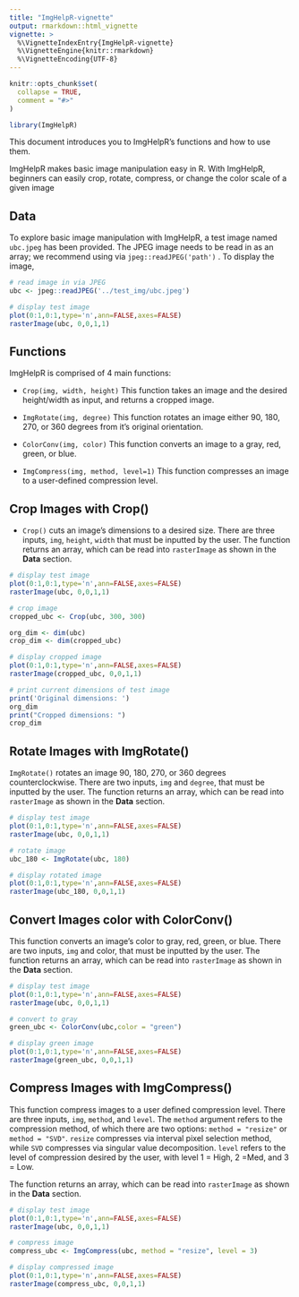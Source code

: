 ```yaml
---
title: "ImgHelpR-vignette"
output: rmarkdown::html_vignette
vignette: >
  %\VignetteIndexEntry{ImgHelpR-vignette}
  %\VignetteEngine{knitr::rmarkdown}
  %\VignetteEncoding{UTF-8}
---
```


```r
knitr::opts_chunk$set(
  collapse = TRUE,
  comment = "#>"
)
```

```r
library(ImgHelpR)
```

This document introduces you to ImgHelpR's functions and how to use them.

ImgHelpR makes basic image manipulation easy in R. With ImgHelpR, beginners can easily crop, rotate, compress, or change the color scale of a given image

## Data

To explore basic image manipulation with ImgHelpR, a test image named `ubc.jpeg` has been provided. The JPEG image needs to be read in as an array; we recommend using via `jpeg::readJPEG('path')` . To display the image,

```r
# read image in via JPEG
ubc <- jpeg::readJPEG('../test_img/ubc.jpeg')

# display test image 
plot(0:1,0:1,type='n',ann=FALSE,axes=FALSE)
rasterImage(ubc, 0,0,1,1)
```

## Functions

ImgHelpR is comprised of 4 main functions:

-   `Crop(img, width, height)` This function takes an image and the desired height/width as input, and returns a cropped image.

-   `ImgRotate(img, degree)` This function rotates an image either 90, 180, 270, or 360 degrees from it's original orientation.

-   `ColorConv(img, color)` This function converts an image to a gray, red, green, or blue.

-   `ImgCompress(img, method, level=1)` This function compresses an image to a user-defined compression level.

## Crop Images with Crop()

-   `Crop()` cuts an image's dimensions to a desired size. There are three inputs, `img`, `height`, `width` that must be inputted by the user. The function returns an array, which can be read into `rasterImage` as shown in the **Data** section.

```r
# display test image 
plot(0:1,0:1,type='n',ann=FALSE,axes=FALSE)
rasterImage(ubc, 0,0,1,1)

# crop image
cropped_ubc <- Crop(ubc, 300, 300)

org_dim <- dim(ubc)
crop_dim <- dim(cropped_ubc)

# display cropped image
plot(0:1,0:1,type='n',ann=FALSE,axes=FALSE)
rasterImage(cropped_ubc, 0,0,1,1)

# print current dimensions of test image
print('Original dimensions: ') 
org_dim
print("Cropped dimensions: ")
crop_dim
```

## Rotate Images with ImgRotate()

`ImgRotate()` rotates an image 90, 180, 270, or 360 degrees counterclockwise. There are two inputs, `img` and `degree`, that must be inputted by the user. The function returns an array, which can be read into `rasterImage` as shown in the **Data** section.

```r
# display test image 
plot(0:1,0:1,type='n',ann=FALSE,axes=FALSE)
rasterImage(ubc, 0,0,1,1)

# rotate image 
ubc_180 <- ImgRotate(ubc, 180)

# display rotated image
plot(0:1,0:1,type='n',ann=FALSE,axes=FALSE)
rasterImage(ubc_180, 0,0,1,1)
```

## Convert Images color with ColorConv()

This function converts an image's color to gray, red, green, or blue. There are two inputs, `img` and color, that must be inputted by the user. The function returns an array, which can be read into `rasterImage` as shown in the **Data** section.

```r
# display test image 
plot(0:1,0:1,type='n',ann=FALSE,axes=FALSE)
rasterImage(ubc, 0,0,1,1)

# convert to gray 
green_ubc <- ColorConv(ubc,color = "green")

# display green image
plot(0:1,0:1,type='n',ann=FALSE,axes=FALSE)
rasterImage(green_ubc, 0,0,1,1)

```

## Compress Images with ImgCompress()

This function compress images to a user defined compression level. There are three inputs, `img`, `method`, and `level`. The `method` argument refers to the compression method, of which there are two options: `method = "resize"` or `method = "SVD"`. `resize` compresses via interval pixel selection method, while `SVD` compresses via singular value decomposition. `level` refers to the level of compression desired by the user, with level 1 = High, 2 =Med, and 3 = Low.

The function returns an array, which can be read into `rasterImage` as shown in the **Data** section.

```r
# display test image 
plot(0:1,0:1,type='n',ann=FALSE,axes=FALSE)
rasterImage(ubc, 0,0,1,1)

# compress image 
compress_ubc <- ImgCompress(ubc, method = "resize", level = 3)

# display compressed image
plot(0:1,0:1,type='n',ann=FALSE,axes=FALSE)
rasterImage(compress_ubc, 0,0,1,1)

```
